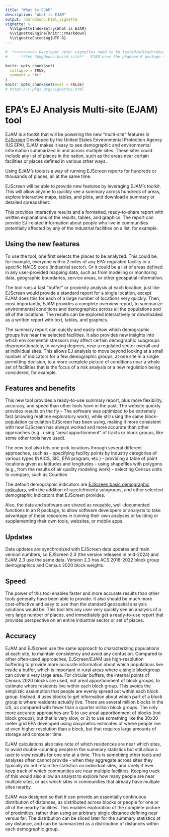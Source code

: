 ```yaml
---
title: "What is EJAM"
description: "What is EJAM"
output: rmarkdown::html_vignette
vignette: >
  %\VignetteIndexEntry{What is EJAM}
  %\VignetteEngine{knitr::rmarkdown}
  %\VignetteEncoding{UTF-8}
---
```

```r
#  *>>>>>>>>>> Developer note: vignettes need to be tested/edited/rebuilt regularly <<<<<<<<<<<*
#    - **See ?pkgdown::build_site** - EJAM uses the pkgdown R package to build help and articles/ vignettes as web pages
```

```r
knitr::opts_chunk$set(
  collapse = TRUE,
  comment = "#>"
)
knitr::opts_chunk$set(eval = FALSE)
# https://r-pkgs.org/vignettes.html
```

# EPA's EJ Analysis Multi-site (EJAM) tool

EJAM is a toolkit that will be powering the new "multi-site" features in [EJScreen](https://www.epa.gov/ejscreen "https://www.epa.gov/ejscreen")
Developed by the United States Environmental Protection Agency (US EPA),
EJAM makes it easy to see demographic and environmental information 
summarized in and across multiple sites. These sites could include
any list of places in the nation, such as the areas near certain facilities
or places defined in various other ways.

Using EJAM's tools is a way of running EJScreen reports for
hundreds or thousands of places, all at the same time.

EJScreen will be able to provide new features by leveraging
EJAM's toolkit. This will allow anyone to quickly see
a summary across hundreds of areas,
explore interactive maps, tables, and plots, and 
download a summary or detailed spreadsheet.

This provides interactive results and a formatted, ready-to-share report
with written explanations of the results, tables, and graphics. 
The report can provide EJ-related information about
people who live in communities potentially affected by
any of the industrial facilities on a list, for example.

## Using the new features

To use the tool, one first selects the places to be analyzed.
This could be, for example, everyone within 2 miles of any
EPA-regulated facility in a specific NAICS code (industrial sector).
Or it could be a list of areas defined in any user-provided mapping data,
such as from modeling or monitoring data, geographic boundaries, service areas,
or other geospatial information.

The tool runs a fast "buffer" or proximity analysis at each location, 
just like EJScreen would provide a standard report for a single location, 
except EJAM does this for each of a large number of locations very quickly.
Then, most importantly, EJAM provides a complete overview report, 
to summarize environmental conditions and demographics 
across all the populations and all of the locations. 
The results can be explored interactively or downloaded as a written report with text, tables, and graphics.

The summary report can quickly and easily show which demographic groups live near the selected facilities. 
It also provides new insights into which environmental stressors 
may affect certain demographic subgroups disproportionately, to varying degrees, 
near a regulated sector overall and at individual sites. 
This allows EJ analysis to move beyond looking at a small number of indicators 
for a few demographic groups, at one site in a single permitting decision, 
to a more complete picture of conditions near a whole set of facilities 
that is the focus of a risk analysis or a new regulation being considered, for example.

## Features and benefits

This new tool provides a ready-to-use summary report,
plus more flexibility, accuracy, and speed
than other tools have in the past.
The website quickly provides results on the fly --
  The software was optimized to be extremely fast
(allowing realtime exploratory work),
while still using the same block-population calculation EJScreen has been using,
making it more consistent with how EJScreen has always worked
and more accurate than other approaches (e.g., using "areal apportionment"
of tracts or block groups, like some other tools have used).

The new tool also lets one pick locations through several different approaches, such as 
- specifying facility points by industry categories of various types (NAICS, SIC, EPA program, etc.)
- providing a table of point locations given as latitudes and longitudes
- using shapefiles with polygons (e.g., from the results of air quality modeling work)
- selecting Census units to compare, such as Counties

The default demographic indicators are
[EJScreen basic demographic indicators](https://www.epa.gov/ejscreen/overview-demographic-indicators-ejscreen "https://www.epa.gov/ejscreen/overview-demographic-indicators-ejscreen"),
with the addition of race/ethnicity subgroups, and other selected
demographic indicators that EJScreen provides.

Also, the data and software are shared as reusable,
well-documented functions in an R package,
to allow software developers or analysts to take advantage of
these resources in running their own analyses or building or
supplementing their own tools, websites, or mobile apps.

## Updates

Data updates are synchronized with EJScreen data updates and main version numbers,
so EJScreen 2.3 (the version released in mid-2024) and EJAM 2.3 use the same data.
Version 2.3 has ACS 2018-2022 block group demographics and Census 2020 block weights.

## Speed

The power of this tool enables faster and more accurate results than
other tools generally have been able to provide.
It also should be much more cost-effective and easy to use than the
standard geospatial analysis solutions would be.
This tool lets any user very quickly see an analysis of a very large number of places,
and immediately get a ready-to-use report that provides
perspective on an entire industrial sector or set of places.

## Accuracy

EJAM and EJScreen use the same approach to characterizing populations at each site,
to maintain consistency and avoid any confusion.
Compared to other often-used approaches,
EJScreen/EJAM use high-resolution buffering to provide more accurate information
about which populations live inside a buffer,
which is important in rural areas where a single blockgroup can cover a very large area.
For circular buffers, the internal points of Census 2020 blocks are used,
not areal apportionment of block groups, to estimate where residents live within each block group.
This avoids the simplistic assumption that people are evenly spread out within each block group.
Instead, it uses blocks to get information about which part of a block group is where residents actually live.
There are several million blocks in the US, as compared with fewer than a quarter million block groups.
The only more accurate approaches are
1) to use areal apportionment of blocks (not block groups), but that is very slow, or
2) to use something like the 30x30 meter grid EPA developed using dasymetric estimates of
where people live at even higher resolution than a block,
but that requires large amounts of storage and computer time.

EJAM calculations also take note of which residences are near which sites,
to avoid double-counting people in the summary statistics but still allow a user to view results for one site at a time.
This is something other tools and analyses often cannot provide -
  when they aggregate across sites they typically do not retain the statistics on individual sites,
and rarely if ever keep track of which communities are near multiple facilities.
Keeping track of this would also allow an analyst to explore how many people are near multiple sites,
or ask which sites in communities that already have multiple sites nearby.

EJAM was designed so that it can provide an essentially continuous distribution of distances,
as distributed across blocks or people for one or all of the nearby facilities.
This enables exploration of the complete picture of proximities,
rather than using an arbitrary single distance defining near versus far.
The distribution can be sliced later for the summary statistics at any distance,
and can be summarized as a distribution of distances within each demographic group.

